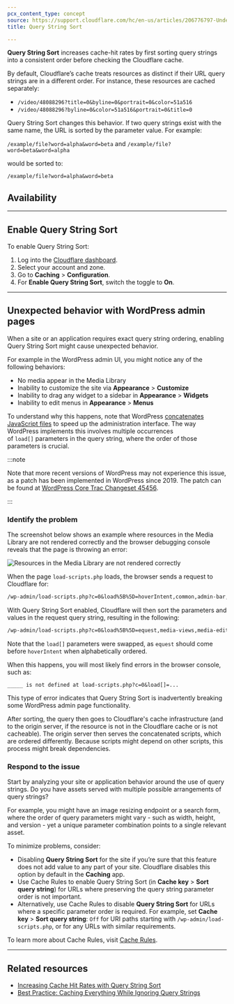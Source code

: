 ```yaml
---
pcx_content_type: concept
source: https://support.cloudflare.com/hc/en-us/articles/206776797-Understanding-Query-String-Sort
title: Query String Sort

---
```



**Query String Sort** increases cache-hit rates by first sorting query strings into a consistent order before checking the Cloudflare cache.

By default, Cloudflare’s cache treats resources as distinct if their URL query strings are in a different order. For instance, these resources are cached separately:

* `/video/48088296?title=0&byline=0&portrait=0&color=51a516`
* `/video/48088296?byline=0&color=51a516&portrait=0&title=0`

Query String Sort changes this behavior. If two query strings exist with the same name, the URL is sorted by the parameter value. For example:

`/example/file?word=alpha&word=beta` and `/example/file?word=beta&word=alpha`

would be sorted to:

`/example/file?word=alpha&word=beta`

## Availability

<FeatureTable id="cache.query_string_sort" />

***

## Enable Query String Sort

To enable Query String Sort:

1. Log into the [Cloudflare dashboard](https://dash.cloudflare.com).
2. Select your account and zone.
3. Go to **Caching** > **Configuration**.
4. For **Enable Query String Sort**, switch the toggle to **On**.

***

## Unexpected behavior with WordPress admin pages

When a site or an application requires exact query string ordering, enabling Query String Sort might cause unexpected behavior.

For example in the WordPress admin UI, you might notice any of the following behaviors:

* No media appear in the Media Library
* Inability to customize the site via **Appearance** > **Customize**
* Inability to drag any widget to a sidebar in **Appearance** > **Widgets**
* Inability to edit menus in **Appearance** > **Menus**

To understand why this happens, note that WordPress [concatenates JavaScript files](https://developer.wordpress.org/advanced-administration/wordpress/wp-config/#disable-javascript-concatenation) to speed up the administration interface. The way WordPress implements this involves multiple occurrences of `load[]` parameters in the query string, where the order of those parameters is crucial.

:::note


Note that more recent versions of WordPress may not experience this issue, as a patch has been implemented in WordPress since 2019. The patch can be found at [WordPress Core Trac Changeset 45456](https://core.trac.wordpress.org/changeset/45456).


:::

### Identify the problem

The screenshot below shows an example where resources in the Media Library are not rendered correctly and the browser debugging console reveals that the page is throwing an error:

![Resources in the Media Library are not rendered correctly](~/assets/images/support/media_library_enabling_query.png)

When the page `load-scripts.php` loads, the browser sends a request to Cloudflare for:

```txt
/wp-admin/load-scripts.php?c=0&load%5B%5D=hoverIntent,common,admin-bar,underscore,shortcode,backbone,wp-util,wp-backbone,media-models,wp-plupload,wp-mediaelement,wp-api-r&load%5B%5D=equest,media-views,media-editor,media-audiovideo,mce-view,imgareaselect,image-edit,media-grid,media,svg-painter&ver=5.0.3
```

With Query String Sort enabled, Cloudflare will then sort the parameters and values in the request query string, resulting in the following:

```txt
/wp-admin/load-scripts.php?c=0&load%5B%5D=equest,media-views,media-editor,media-audiovideo,mce-view,imgareaselect,image-edit,media-grid,media,svg-painter&load%5B%5D=hoverIntent,common,admin-bar,underscore,shortcode,backbone,wp-util,wp-backbone,media-models,wp-plupload,wp-mediaelement,wp-api-r&ver=5.0.3
```

Note that the `load[]` parameters were swapped, as `equest` should come before `hoverIntent` when alphabetically ordered.

When this happens, you will most likely find errors in the browser console, such as:

`_____ is not defined at load-scripts.php?c=0&load[]=...`

This type of error indicates that Query String Sort is inadvertently breaking some WordPress admin page functionality.

After sorting, the query then goes to Cloudflare's cache infrastructure (and to the origin server, if the resource is not in the Cloudflare cache or is not cacheable). The origin server then serves the concatenated scripts, which are ordered differently. Because scripts might depend on other scripts, this process might break dependencies.

### Respond to the issue

Start by analyzing your site or application behavior around the use of query strings. Do you have assets served with multiple possible arrangements of query strings?

For example, you might have an image resizing endpoint or a search form, where the order of query parameters might vary - such as width, height, and version - yet a unique parameter combination points to a single relevant asset.

To minimize problems, consider:

* Disabling **Query String Sort** for the site if you’re sure that this feature does not add value to any part of your site. Cloudflare disables this option by default in the **Caching** app.
* Use Cache Rules to enable Query String Sort (in **Cache key** > **Sort query string**) for URLs where preserving the query string parameter order is not important.
* Alternatively, use Cache Rules to disable **Query String Sort** for URLs where a specific parameter order is required. For example, set **Cache key** > **Sort query string**: `Off` for URI paths starting with `/wp-admin/load-scripts.php`, or for any URLs with similar requirements.

To learn more about Cache Rules, visit [Cache Rules](/cache/how-to/cache-rules/).

***

## Related resources

* [Increasing Cache Hit Rates with Query String Sort](https://blog.cloudflare.com/increasing-cache-hit-rates-with-query-string-sort/)
* [Best Practice: Caching Everything While Ignoring Query Strings](/cache/how-to/cache-rules/examples/cache-everything-ignore-query-strings/)
